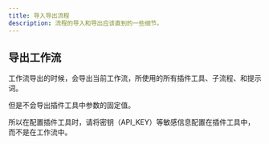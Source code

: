 ```yaml
---
title: 导入导出流程
description: 流程的导入和导出应该直到的一些细节。
---
```


## 导出工作流

工作流导出的时候，会导出当前工作流，所使用的所有插件工具、子流程、和提示词。

但是不会导出插件工具中参数的固定值。

所以在配置插件工具时，请将密钥（API_KEY）等敏感信息配置在插件工具中，而不是在工作流中。